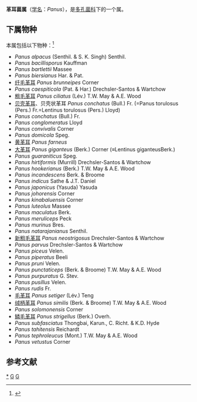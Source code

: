 {{Automatic Taxobox
| taxon = Panus
| authority = Fr. (1838)
| image = Panus-conchatus.jpg
| image_caption = Panus conchatus
| type species = Panus conchatus
| type species authority = (Bull.) Fr. (1838)
| Synonyms = 
* ''Lentinopanus'' <small>Pilát (1941)</small>
* ''Pleuropus'' <small>(Pers.) Gray</small>
* ''Pleuropus'' <small>(Pers.) Roussel</small>
* ''Velolentinus'' <small>Overeem (1927)</small>
}}

'''革耳菌属'''（[[学名|学名]]：''Panus''），是[[多孔菌科|多孔菌科]]下的一个属。

==下属物种==
本属包括以下物种：<ref>{{cite web |title=Panus Fr. |url=https://www.gbif.org/species/7850509 |website=GBIF}}</ref>
* ''Panus alpacus'' (Senthil. & S. K. Singh) Senthil.
* ''Panus bacillisporus'' Kauffman
* ''Panus bartlettii'' Massee
* ''Panus biersianus'' Har. & Pat.
* [[纤毛革耳|纤毛革耳]] ''Panus brunneipes'' Corner
* ''Panus caespiticola'' (Pat. & Har.) Drechsler-Santos & Wartchow
* [[粗毛革耳|粗毛革耳]] ''Panus ciliatus'' (Lév.) T.W. May & A.E. Wood
* [[贝壳革耳|贝壳革耳]]、贝壳状革耳 ''Panus conchatus'' (Bull.) Fr. (=Panus torulosus (Pers.) Fr.=Lentinus torulosus (Pers.) Lloyd)
* ''Panus conchatus'' (Bull.) Fr.
* ''Panus conglomeratus'' Lloyd
* ''Panus convivalis'' Corner
* ''Panus domicola'' Speg.
* [[黄革耳|黄革耳]] ''Panus farneus''
* [[大革耳|大革耳]] ''Panus giganteus'' (Berk.) Corner (≡Lentinus giganteusBerk.)
* ''Panus guaraniticus'' Speg.
* ''Panus hirtiformis'' (Murrill) Drechsler-Santos & Wartchow
* ''Panus hookerianus'' (Berk.) T.W. May & A.E. Wood
* ''Panus incandescens'' Berk. & Broome
* ''Panus indicus'' Sathe & J.T. Daniel
* ''Panus japonicus'' (Yasuda) Yasuda
* ''Panus johorensis'' Corner
* ''Panus kinabaluensis'' Corner
* ''Panus luteolus'' Massee
* ''Panus maculatus'' Berk.
* ''Panus meruliceps'' Peck
* ''Panus murinus'' Bres.
* ''Panus natarajanianus'' Senthil.
* [[新粗毛革耳|新粗毛革耳]] ''Panus neostrigosus'' Drechsler-Santos & Wartchow
* ''Panus parvus'' Drechsler-Santos & Wartchow
* ''Panus piceus'' Velen.
* ''Panus piperatus'' Beeli
* ''Panus pruni'' Velen.
* ''Panus punctaticeps'' (Berk. & Broome) T.W. May & A.E. Wood
* ''Panus purpuratus'' G. Stev.
* ''Panus pusillus'' Velen.
* ''Panus rudis'' Fr.
* [[毛革耳|毛革耳]] ''Panus setiger'' (Lév.) Teng
* [[绒柄革耳|绒柄革耳]] ''Panus similis'' (Berk. & Broome) T.W. May & A.E. Wood
* ''Panus solomonensis'' Corner
* [[鳞毛革耳|鳞毛革耳]] ''Panus strigellus'' (Berk.) Overh.
* ''Panus subfasciatus'' Thongbai, Karun., C. Richt. & K.D. Hyde
* ''Panus tahitensis'' Reichardt
* ''Panus tephroleucus'' (Mont.) T.W. May & A.E. Wood
* ''Panus vetustus'' Corner

== 参考文献 ==
{{Reflist}}

{{taxonbar}}
[[Category:_革耳菌属|*]]
[[Category:_多孔菌科|G]]
[[Category:_1838年描述的分类群|G]]